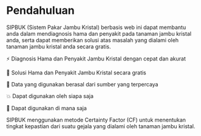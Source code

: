# Pendahuluan

SIPBUK (Sistem Pakar Jambu Kristal) berbasis web ini dapat membantu anda dalam mendiagnosis hama dan penyakit pada tanaman jambu kristal anda, serta dapat memberikan solusi atas masalah yang dialami oleh tanaman jambu kristal anda secara gratis.

⚡️ Diagnosis Hama dan Penyakit Jambu Kristal dengan cepat dan akurat

💸 Solusi Hama dan Penyakit Jambu Kristal secara gratis

💯 Data yang digunakan berasal dari sumber yang terpercaya

💥 Dapat digunakan oleh siapa saja

📱 Dapat digunakan di mana saja

SIPBUK menggunakan metode Certainty Factor (CF) untuk menentukan tingkat kepastian dari suatu gejala yang dialami oleh tanaman jambu kristal.
